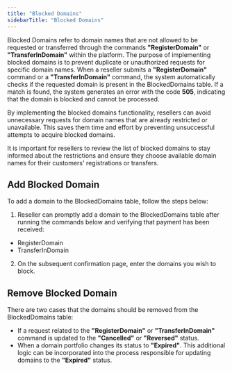 ```yaml
---
title: "Blocked Domains"
sidebarTitle: "Blocked Domains"
---
```


Blocked Domains refer to domain names that are not allowed to be requested or transferred through the commands **"RegisterDomain"** or **"TransferInDomain"** within the platform. The purpose of implementing blocked domains is to prevent duplicate or unauthorized requests for specific domain names.
When a reseller submits a **"RegisterDomain"** command or a **"TransferInDomain"** command, the system automatically checks if the requested domain is present in the BlockedDomains table. If a match is found, the system generates an error with the code **505**, indicating that the domain is blocked and cannot be processed.

By implementing the blocked domains functionality, resellers can avoid unnecessary requests for domain names that are already restricted or unavailable. This saves them time and effort by preventing unsuccessful attempts to acquire blocked domains.

It is important for resellers to review the list of blocked domains to stay informed about the restrictions and ensure they choose available domain names for their customers' registrations or transfers.

## Add Blocked Domain
To add a domain to the BlockedDomains table, follow the steps below:
1. Reseller can promptly add a domain to the BlockedDomains table after running the commands below and verifying that payment has been received:

- RegisterDomain
- TransferInDomain

2. On the subsequent confirmation page, enter the domains you wish to block.

## Remove Blocked Domain
There are two cases that the domains should be removed from the BlockedDomains table:

- If a request related to the **"RegisterDomain"** or **"TransferInDomain"** command is updated to the **"Cancelled"** or **"Reversed"** status.
- When a domain portfolio changes its status to **"Expired"**. This additional logic can be incorporated into the process responsible for updating domains to the **"Expired"** status.
